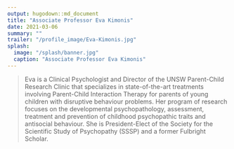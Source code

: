 ```yaml
---
output: hugodown::md_document
title: "Associate Professor Eva Kimonis"
date: 2021-03-06
summary: ""
trailer: "/profile_image/Eva-Kimonis.jpg"
splash:
  image: "/splash/banner.jpg"
  caption: "Associate Professor Eva Kimonis"
---
```


> Eva is a Clinical Psychologist and Director of the UNSW Parent-Child Research Clinic that specializes in state-of-the-art treatments involving Parent-Child Interaction Therapy for parents of young children with disruptive behaviour problems. Her program of research focuses on the developmental psychopathology, assessment, treatment and prevention of childhood psychopathic traits and antisocial behaviour. She is President-Elect of the Society for the Scientific Study of Psychopathy (SSSP) and a former Fulbright Scholar.

